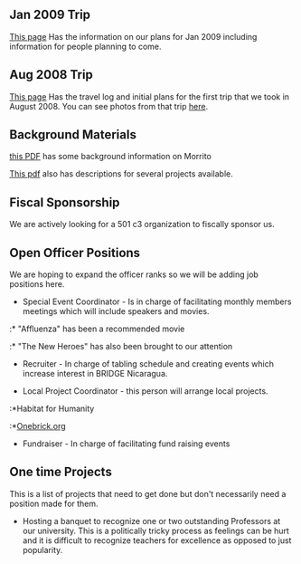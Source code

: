 {{BRIDGE_navbar}}

== Jan 2009 Trip ==
[[BRIDGE/Trip2| This page]] Has the information on our plans for Jan 2009 including information for people planning to come.

== Aug 2008 Trip ==
[[BRIDGE/trip1| This page]] Has the travel log and initial plans for the first trip that we took in August 2008.  You can see photos from that trip [http://picasaweb.google.com/bridge.nica/Aug2008# here].

== Background Materials ==
[http://userwww.sfsu.edu/~dreber/Morrito_Information.pdf this PDF] has some background information on Morrito

[[Media:Assistance_Project_for_Morrito.pdf|This pdf]] also has descriptions for several projects available.

== Fiscal Sponsorship ==
We are actively looking for a 501 c3 organization to fiscally sponsor us.

== Open Officer Positions ==
We are hoping to expand the officer ranks so we will be adding job positions here.  

*Special Event Coordinator - Is in charge of facilitating monthly members meetings which will include speakers and movies.

:* "Affluenza" has been a recommended movie

:* "The New Heroes" has also been brought to our attention

*Recruiter - In charge of tabling schedule and creating events which increase interest in BRIDGE Nicaragua.

*Local Project Coordinator - this person will arrange local projects.

:*Habitat for Humanity

:*[http://www.onebrick.org/calendar.asp Onebrick.org]

*Fundraiser - In charge of facilitating fund raising events

== One time Projects ==
This is a list of projects that need to get done but don't necessarily need a position made for them.

* Hosting a banquet to recognize one or two outstanding Professors at our university.  This is a politically tricky process as feelings can be hurt and it is difficult to recognize teachers for excellence as opposed to just popularity.
